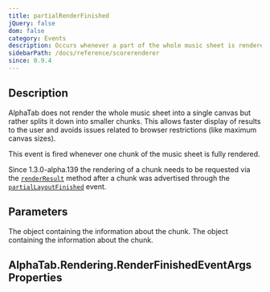 ```yaml
---
title: partialRenderFinished
jQuery: false
dom: false
category: Events
description: Occurs whenever a part of the whole music sheet is rendered and can be displayed.
sidebarPath: /docs/reference/scorerenderer
since: 0.9.4
---
```


<SinceBadge since="0.9.4" />


## Description
AlphaTab does not render the whole music sheet into a single canvas but rather
splits it down into smaller chunks. This allows faster display of results to the user
and avoids issues related to browser restrictions (like maximum canvas sizes).

This event is fired whenever one chunk of the music sheet is fully rendered.

Since <span class="badge badge--info">1.3.0-alpha.139</span> the rendering of a chunk needs to be requested via the [`renderResult`](/docs/reference/scorerenderer/renderresult) method after
a chunk was advertised through the [`partialLayoutFinished`](/docs/reference/scorerenderer/partiallayoutfinished) event.

<EventDescription metadata={metadata} />
    
## Parameters

<ParameterTable>
    <ParameterRow platform="all" name="e" type="alphaTab.rendering.RenderFinishedEventArgs">
        The object containing the information about the chunk. 
    </ParameterRow>
    <ParameterRow platform="all" name="e" type="AlphaTab.Rendering.RenderFinishedEventArgs">
        The object containing the information about the chunk.
    </ParameterRow>
</ParameterTable>

## AlphaTab.Rendering.RenderFinishedEventArgs Properties

<RenderFinishedEventArgs />